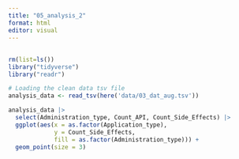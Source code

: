 ```yaml
---
title: "05_analysis_2"
format: html
editor: visual
---
```


## 

```r
rm(list=ls())
library("tidyverse")
library("readr")
```

```r
# Loading the clean data tsv file 
analysis_data <- read_tsv(here('data/03_dat_aug.tsv'))
```

```r
analysis_data |>
  select(Administration_type, Count_API, Count_Side_Effects) |>
  ggplot(aes(x = as.factor(Application_type), 
             y = Count_Side_Effects, 
             fill = as.factor(Administration_type))) +  
  geom_point(size = 3) 
```
